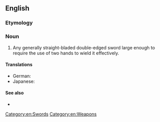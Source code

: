==English==

===Etymology===
{{compound|en|great|sword}}

===Noun===
{{en-noun}}

# Any generally straight-bladed double-edged sword large enough to require the use of two hands to wield it effectively.

====Translations====
{{trans-top|sword}}
* German: {{t|de|Großschwert|n}}
* Japanese: {{t|ja|グレートソード|tr=gurētosōdo|sc=Jpan}}
{{trans-bottom}}

====See also====
* {{pedialite}}

[[Category:en:Swords]]
[[Category:en:Weapons]]